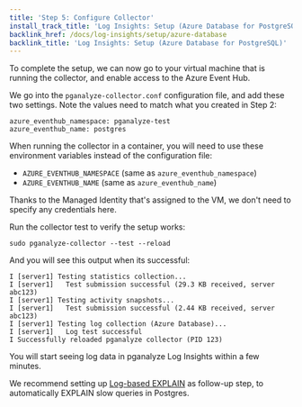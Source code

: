 ```yaml
---
title: 'Step 5: Configure Collector'
install_track_title: 'Log Insights: Setup (Azure Database for PostgreSQL)'
backlink_href: /docs/log-insights/setup/azure-database
backlink_title: 'Log Insights: Setup (Azure Database for PostgreSQL)'
---
```


To complete the setup, we can now go to your virtual machine that is running the collector, and enable access to the Azure Event Hub.

We go into the `pganalyze-collector.conf` configuration file, and add these two settings.
Note the values need to match what you created in Step 2:

```
azure_eventhub_namespace: pganalyze-test
azure_eventhub_name: postgres
```

When running the collector in a container, you will need to use these environment variables instead of the configuration file:

* `AZURE_EVENTHUB_NAMESPACE` (same as `azure_eventhub_namespace`)
* `AZURE_EVENTHUB_NAME` (same as `azure_eventhub_name`)

Thanks to the Managed Identity that's assigned to the VM, we don't need to specify any credentials here.

Run the collector test to verify the setup works:

```
sudo pganalyze-collector --test --reload
```

And you will see this output when its successful:

```
I [server1] Testing statistics collection...
I [server1]   Test submission successful (29.3 KB received, server abc123)
I [server1] Testing activity snapshots...
I [server1]   Test submission successful (2.44 KB received, server abc123)
I [server1] Testing log collection (Azure Database)...
I [server1]   Log test successful
I Successfully reloaded pganalyze collector (PID 123)
```

<PublicOnly>
  <p>You will start seeing log data in pganalyze Log Insights within a few minutes.</p>
  <p>
    We recommend setting up <a href="https://pganalyze.com/docs/explain/setup/log_explain">Log-based EXPLAIN</a>
    as follow-up step, to automatically EXPLAIN slow queries in Postgres.
  </p>
</PublicOnly>
